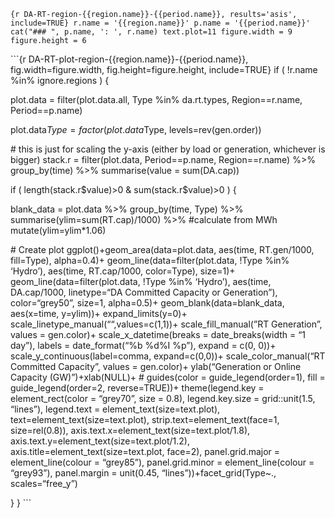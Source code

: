 
```{r DA-RT-region-{{region.name}}-{{period.name}}, results='asis', include=TRUE}
r.name = '{{region.name}}'
p.name = '{{period.name}}'
cat("### ", p.name, ': ', r.name)
text.plot=11
figure.width = 9
figure.height = 6
```

```{r DA-RT-plot-region-{{region.name}}-{{period.name}}, fig.width=figure.width, fig.height=figure.height, include=TRUE}
if ( !r.name %in% ignore.regions ) {
  
  plot.data = filter(plot.data.all, Type %in% da.rt.types, Region==r.name, Period==p.name)
  
  plot.data$Type = factor(plot.data$Type, levels=rev(gen.order))
  
  # this is just for scaling the y-axis (either by load or generation, whichever is bigger)
  stack.r = filter(plot.data, Period==p.name, Region==r.name) %>% 
    group_by(time) %>%
    summarise(value = sum(DA.cap))

if ( length(stack.r$value)>0 & sum(stack.r$value)>0 ) {

  blank_data = plot.data %>%
    group_by(time, Type) %>%
    summarise(ylim=sum(RT.cap)/1000) %>%   #calculate from MWh
    mutate(ylim=ylim*1.06)  
  
  # Create plot
  ggplot()+geom_area(data=plot.data, aes(time, RT.gen/1000, fill=Type), alpha=0.4)+
    geom_line(data=filter(plot.data, !Type %in% 'Hydro'), aes(time, RT.cap/1000, color=Type), size=1)+
    geom_line(data=filter(plot.data, !Type %in% 'Hydro'), aes(time, DA.cap/1000, linetype="DA Committed Capacity or \nForecasted Generation"), color="grey50", size=1, alpha=0.5)+
    geom_blank(data=blank_data, aes(x=time, y=ylim))+
    expand_limits(y=0)+
    scale_linetype_manual("",values=c(1,1))+
    scale_fill_manual("RT Generation", values = gen.color)+
    scale_x_datetime(breaks = date_breaks(width = "1 day"), labels = date_format("%b %d\n%I %p"), expand = c(0, 0))+
    scale_y_continuous(label=comma, expand=c(0,0))+
    scale_color_manual("RT Committed Capacity", values = gen.color)+
    ylab("Generation or Online Capacity (GW)")+xlab(NULL)+
#     guides(color = guide_legend(order=1), fill = guide_legend(order=2, reverse=TRUE))+
    theme(legend.key = element_rect(color = "grey70", size = 0.8),
          legend.key.size = grid::unit(1.5, "lines"), 
          legend.text = element_text(size=text.plot), 
          text=element_text(size=text.plot), 
          strip.text=element_text(face=1, 
                                  size=rel(0.8)), 
          axis.text.x=element_text(size=text.plot/1.8), 
          axis.text.y=element_text(size=text.plot/1.2), 
          axis.title=element_text(size=text.plot, face=2),
          panel.grid.major = element_line(colour = "grey85"),
          panel.grid.minor = element_line(colour = "grey93"),
          panel.margin = unit(0.45, "lines"))+facet_grid(Type~., scales="free_y")
  
}
}
```
